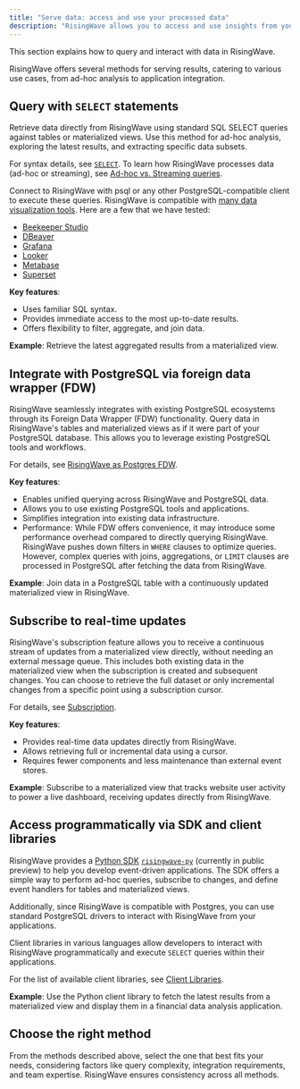 ```yaml
---
title: "Serve data: access and use your processed data"
description: "RisingWave allows you to access and use insights from your streaming data immediately. It also functions like any other database, allowing you to query batch or raw data that you've inserted."
---
```


This section explains how to query and interact with data in RisingWave.

RisingWave offers several methods for serving results, catering to various use cases, from ad-hoc analysis to application integration.

## Query with `SELECT` statements

Retrieve data directly from RisingWave using standard SQL SELECT queries against tables or materialized views. Use this method for ad-hoc analysis, exploring the latest results, and extracting specific data subsets.

For syntax details, see [`SELECT`](/sql/commands/sql-select). To learn how RisingWave processes data (ad-hoc or streaming), see [Ad-hoc vs. Streaming queries](/processing/overview#ad-hoc-on-read-vs-streaming-on-write).

Connect to RisingWave with psql or any other PostgreSQL-compatible client to execute these queries. RisingWave is compatible with [many data visualization tools](/integrations/visualization/overview). Here are a few that we have tested:

- [Beekeeper Studio](/integrations/visualization/beekeeper-studio)
- [DBeaver](/integrations/visualization/dbeaver)
- [Grafana](/integrations/visualization/grafana)
- [Looker](/integrations/visualization/looker)
- [Metabase](/integrations/visualization/metabase)
- [Superset](/integrations/visualization/superset)

**Key features**:

- Uses familiar SQL syntax.
- Provides immediate access to the most up-to-date results.
- Offers flexibility to filter, aggregate, and join data.

**Example**: Retrieve the latest aggregated results from a materialized view.

## Integrate with PostgreSQL via foreign data wrapper (FDW)

RisingWave seamlessly integrates with existing PostgreSQL ecosystems through its Foreign Data Wrapper (FDW) functionality. Query data in RisingWave's tables and materialized views as if it were part of your PostgreSQL database. This allows you to leverage existing PostgreSQL tools and workflows.

For details, see [RisingWave as Postgres FDW](/serve/risingwave-as-postgres-fdw).

**Key features**:

- Enables unified querying across RisingWave and PostgreSQL data.
- Allows you to use existing PostgreSQL tools and applications.
- Simplifies integration into existing data infrastructure.
- Performance: While FDW offers convenience, it may introduce some performance overhead compared to directly querying RisingWave. RisingWave pushes down filters in `WHERE` clauses to optimize queries. However, complex queries with joins, aggregations, or `LIMIT` clauses are processed in PostgreSQL after fetching the data from RisingWave.

**Example**: Join data in a PostgreSQL table with a continuously updated materialized view in RisingWave.

## Subscribe to real-time updates

RisingWave's subscription feature allows you to receive a continuous stream of updates from a materialized view directly, without needing an external message queue. This includes both existing data in the materialized view when the subscription is created and subsequent changes. You can choose to retrieve the full dataset or only incremental changes from a specific point using a subscription cursor.

For details, see [Subscription](/serve/subscription).

**Key features**:

- Provides real-time data updates directly from RisingWave.
- Allows retrieving full or incremental data using a cursor.
- Requires fewer components and less maintenance than external event stores.

**Example**: Subscribe to a materialized view that tracks website user activity to power a live dashboard, receiving updates directly from RisingWave.

## Access programmatically via SDK and client libraries

RisingWave provides a [Python SDK](/python-sdk/intro) [`risingwave-py`](https://pypi.org/project/risingwave-py/) (currently in public preview) to help you develop event-driven applications. The SDK offers a simple way to perform ad-hoc queries, subscribe to changes, and define event handlers for tables and materialized views.

Additionally, since RisingWave is compatible with Postgres, you can use standard PostgreSQL drivers to interact with RisingWave from your applications.

Client libraries in various languages allow developers to interact with RisingWave programmatically and execute `SELECT` queries within their applications.

For the list of available client libraries, see [Client Libraries](/client-libraries/overview).

**Example**: Use the Python client library to fetch the latest results from a materialized view and display them in a financial data analysis application.

## Choose the right method

From the methods described above, select the one that best fits your needs, considering factors like query complexity, integration requirements, and team expertise. RisingWave ensures consistency across all methods.